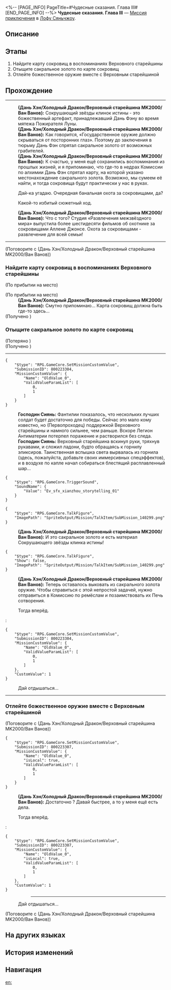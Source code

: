<%-- [PAGE_INFO]
PageTitle=#Чудесные сказания. Глава III#
[END_PAGE_INFO] --%>
{{Дополнить|Диалоги.}}
{{Миссия Инфобокс
|id              = 8002233
|Название        = 
|Изображение     = Миссия Чудесные сказания. Глава III.png
|Тип             = Миссия приключения
|Событие         = 
|Глава           = 
|Условия         = Завершена [[Миссия приключения]] «[[Чудесные сказания. Глава III]]»
|Персонажи       = (Дань Хэн/Холодный Дракон/Верховный старейшина MK2000/Ван Ванов); Господин Сиянь; Первопроходец; Рейнджер пустоты: Подавитель
|СтартЛокация    = [[Лофу Сяньчжоу]] — [[Комиссия по алхимии]]
|Мир             = Лофу Сяньчжоу
|Предыдущая      = 
|Следующая       = 
|Награды         = Звёздный нефрит*30; Путеводитель путешественника*3; Кредиты*30 000
}}
'''Чудесные сказания. Глава III''' — [[Миссия приключения]] в [[Лофу Сяньчжоу]].

==Описание==
{{Описание|<!--официальное описание из Перекрёстка судеб-->}}

==Этапы==
# Найдите карту сокровищ в воспоминаниях Верховного старейшины
# Отыщите сакральное золото по карте сокровищ
# Отлейте божественное оружие вместе с Верховным старейшиной

==Прохождение==
{{Дополнить}}
----
:'''(Дань Хэн/Холодный Дракон/Верховный старейшина MK2000/Ван Ванов):''' Сокрушающий звёзды клинок истины - это божественный артефакт, принадлежавший Дань Фэну во время мятежа Пожирателя Луны.
:'''(Дань Хэн/Холодный Дракон/Верховный старейшина MK2000/Ван Ванов):''' Как говорится, «Государственное оружие должно скрываться от посторонних глаз». Поэтому до заключения в тюрьму Дань Фэн спрятал сакральное золото от возможных грабителей.
:'''(Дань Хэн/Холодный Дракон/Верховный старейшина MK2000/Ван Ванов):''' К счастью, у меня ещё сохранились воспоминания из прошлых жизней, и я припоминаю, что где-то в недрах Комиссии по алхимии Дань Фэн спрятал карту, на которой указано местонахождение сакрального золота. Возможно, мы сумеем её найти, и тогда сокровища будут практически у нас в руках.
:{{Диалог|Стрелка}} Дай-ка угадаю. Очередная банальная охота за сокровищами, да?
:{{Диалог|Стрелка}} Какой-то избитый сюжетный ход.
:'''(Дань Хэн/Холодный Дракон/Верховный старейшина MK2000/Ван Ванов):''' Что с того? Студия «Развлечения межзвёздного мира» выпустила более шестидесяти фильмов об охотнике за сокровищами Аллене Джонсе. Охота за сокровищами - развлечение для всей семьи!
----

;(Поговорите с (Дань Хэн/Холодный Дракон/Верховный старейшина MK2000/Ван Ванов))
{{Диалог Конец}}

===Найдите карту сокровищ в воспоминаниях Верховного старейшины===
{{Описание миссии|тип=Миссия приключения|локация=Комиссия по алхимии|По сценарию господина Сияня «Верховный старейшина» отводит вас в различные уголки на Сяньчжоу в поисках материалов для выплавки божественного оружия... Так эта история превратилась в типичную сказку о поиске сокровищ.}}
{{Диалог Начало}}
;(По прибытии на место)

;(По прибытии на место)
:'''(Дань Хэн/Холодный Дракон/Верховный старейшина MK2000/Ван Ванов):''' Смутно припоминаю... Карта сокровищ должна быть где-то здесь...
;(Получено {{Предмет|Карта сокровищ для поиска сакрального золота|20|x=1}})
{{Диалог Конец}}

===Отыщите сакральное золото по карте сокровищ===
{{Диалог Начало}}

;(Потеряно {{Предмет|Карта сокровищ для поиска сакрального золота|20|x=10}})
;(Получено {{Предмет|Сакральное золото|20|x=1}})
----
<pre>{
	"$type": "RPG.GameCore.SetMissionCustomValue",
	"SubmissionID": 800223304,
	"MissionCustomValue": {
		"Name": "OldValue_0",
		"ValidValueParamList": [
			0,
			1
		]
	}
}</pre>
:'''Господин Сиянь:''' Фантилии показалось, что нескольких лучших солдат будет достаточно для победы. Сейчас это мало кому известно, но (Первопроходец) {{MC|м=пользовался|ж=пользовалась}} поддержкой Верховного старейшины и {{MC|м=стал|ж=стала}} намного сильнее, чем раньше. Вскоре Легион Антиматерии потерпел поражение и растворился без следа.
:'''Господин Сиянь:''' Верховный старейшина вскинул руки, тряхнув рукавами, и сложил ладони, будто обращаясь к горнилу эликсиров. Таинственная вспышка света вырвалась из горнила (здесь, пожалуйста, добавьте своих иммерсивных спецэффектов), и в воздухе по капле начал собираться блестящий расплавленный шар...
<pre>{
	"$type": "RPG.GameCore.TriggerSound",
	"SoundName": {
		"Value": "Ev_sfx_xianzhou_storytelling_01"
	}
}</pre>
<pre>{
	"$type": "RPG.GameCore.TalkFigure",
	"ImagePath": "SpriteOutput/Mission/TalkItem/SubMission_140299.png"
}</pre>
:'''(Дань Хэн/Холодный Дракон/Верховный старейшина MK2000/Ван Ванов):''' И это сакральное золото и есть материал Сокрушающего звёзды клинка истины!
<pre>{
	"$type": "RPG.GameCore.TalkFigure",
	"Show": false,
	"ImagePath": "SpriteOutput/Mission/TalkItem/SubMission_140299.png"
}</pre>
:'''(Дань Хэн/Холодный Дракон/Верховный старейшина MK2000/Ван Ванов):''' Теперь оставалось выковать из сакрального золота оружие. Чтобы справиться с этой непростой задачей, нужно отправиться в Комиссию по ремёслам и позаимствовать их Печь сотворения.
:{{Диалог|Стрелка}} Тогда вперёд.
:<pre>{
	"$type": "RPG.GameCore.SetMissionCustomValue",
	"SubmissionID": 800223304,
	"MissionCustomValue": {
		"Name": "OldValue_0",
		"ValidValueParamList": [
			0,
			1
		]
	},
	"CustomValue": 1
}</pre>
:{{Диалог|Выход}} Дай отдышаться...
----
{{Диалог Конец}}

===Отлейте божественное оружие вместе с Верховным старейшиной===
{{Описание миссии|тип=Миссия приключения|локация=Комиссия по алхимии|Господин Сиянь громогласно заявляет: «Все материалы добыты - настал час выплавить божественное оружие и разрушить мечты Творителя Руин, которым не суждено сбыться!»}}
{{Диалог Начало}}


;(Поговорите с (Дань Хэн/Холодный Дракон/Верховный старейшина MK2000/Ван Ванов))
<pre>{
	"$type": "RPG.GameCore.SetMissionCustomValue",
	"SubmissionID": 800223307,
	"MissionCustomValue": {
		"Name": "OldValue_0",
		"isLocal": true,
		"ValidValueParamList": [
			0,
			1
		]
	}
}</pre>
:'''(Дань Хэн/Холодный Дракон/Верховный старейшина MK2000/Ван Ванов):''' Достаточно {{MC|м=отдохнул|ж=отдохнула}}? Давай быстрее, а то у меня ещё есть дела.
:{{Диалог|Стрелка}} Тогда вперёд.
:<pre>{
	"$type": "RPG.GameCore.SetMissionCustomValue",
	"SubmissionID": 800223307,
	"MissionCustomValue": {
		"Name": "OldValue_0",
		"isLocal": true,
		"ValidValueParamList": [
			0,
			1
		]
	},
	"CustomValue": 1
}</pre>
::----
:{{Диалог|Выход}} Дай отдышаться...

;(Поговорите с (Дань Хэн/Холодный Дракон/Верховный старейшина MK2000/Ван Ванов))
{{Диалог Конец}}

==На других языках==
{{На других языках
|en   = Tales of the Fantastic: Chapter 3
|zhs  = 评书奇谭•第三回
|zht  = 評書奇譚•第三回
|ja   = 講談奇譚・第三回
|ko   = 진기한 이야기•제3장
|es   = Narraciones extraordinarias: acto 3
|fr   = Contes fantastiques &mdash; Chapitre&nbsp;3
|ru   = Чудесные сказания. Глава III
|th   = เรื่องเล่าขานตำนานการผจญภัย: บทที่ 3
|vi   = Kỳ Truyện Bình Thư 3
|de   = Geschichten des Fantastischen – Kapitel 3
|id   = Dongeng Luar Biasa - Bag. 3
|pt   = Contos do Fantástico - Capítulo 3
}}

==История изменений==
{{История изменений|3.5}}

==Навигация==
{{Миссия приключения Навбокс|Глава }}

[[en:]]
